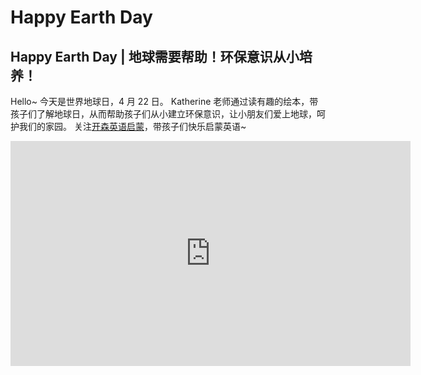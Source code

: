 # Happy Earth Day

## Happy Earth Day | 地球需要帮助！环保意识从小培养！

Hello~ 今天是世界地球日，4 月 22 日。
Katherine 老师通过读有趣的绘本，带孩子们了解地球日，从而帮助孩子们从小建立环保意识，让小朋友们爱上地球，呵护我们的家园。
关注[开森英语启蒙](https://space.bilibili.com/20797715)，带孩子们快乐启蒙英语~

<iframe
  src="https://player.bilibili.com/player.html?bvid=BV1BP411m7EZ&cid=1&page=1"
  scrolling="no"
  border="0"
  frameborder="no"
  framespacing="0"
  allowfullscreen="true"
  width="640"
  height="360"
></iframe>
